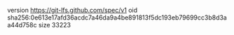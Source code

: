 version https://git-lfs.github.com/spec/v1
oid sha256:0e613e17afd36acdc7a46da9a4be891813f5dc193eb79699cc3b8d3aa44d758c
size 33223
